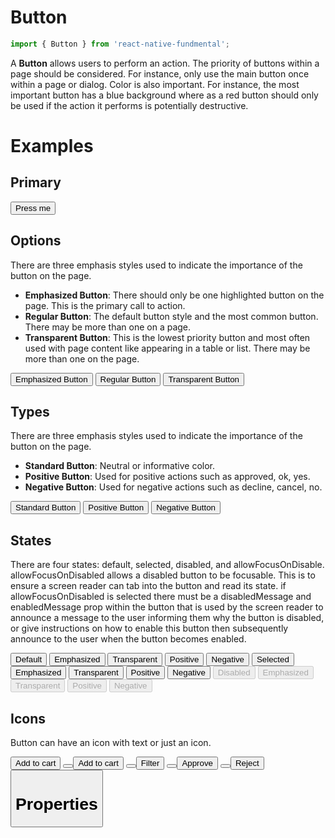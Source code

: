 
<Meta title="Button" component={Button} />

# Button

```js
import { Button } from 'react-native-fundmental';
```

A **Button** allows users to perform an action. The priority of buttons within a page should be considered. For instance, only use the main button once within a page or dialog. Color is also important. For instance, the most important button has a blue background where as a red button should only be used if the action it performs is potentially destructive.

# Examples

## Primary

<Preview>
  <Story name="primary">
    <Inline>
      <Button>Press me</Button>
    </Inline>
  </Story>
</Preview>

## Options

There are three emphasis styles used to indicate the importance of the button on the page.

- **Emphasized Button**: There should only be one highlighted button on the page. This is the primary call to action.
- **Regular Button**: The default button style and the most common button. There may be more than one on a page.
- **Transparent Button**: This is the lowest priority button and most often used with page content like appearing in a table or list. There may be more than one on the page.

<Preview>
  <Story name="options">
    <Inline>
      <Button option="emphasized">Emphasized Button</Button>
      <Button>Regular Button</Button>
      <Button option="transparent">Transparent Button</Button>
    </Inline>
  </Story>
</Preview>

## Types

There are three emphasis styles used to indicate the importance of the button on the page.

- **Standard Button**: Neutral or informative color.
- **Positive Button**: Used for positive actions such as approved, ok, yes.
- **Negative Button**: Used for negative actions such as decline, cancel, no.

<Preview>
  <Story name="types">
    <Inline>
      <Button>Standard Button</Button>
      <Button type="positive">Positive Button</Button>
      <Button type="negative">Negative Button</Button>
    </Inline>
  </Story>
</Preview>

## States

There are four states: default, selected, disabled, and allowFocusOnDisable. allowFocusOnDisabled allows a disabled button to be focusable. This is to ensure a screen reader can tab into the button and read its state. if allowFocusOnDisabled is selected there must be a disabledMessage and enabledMessage prop within the button that is used by the screen reader to announce a message to the user informing them why the button is disabled, or give instructions on how to enable this button then subsequently announce to the user when the button becomes enabled.

<Preview>
  <Story name="states">
    <Inline>
      <Stack>
        <Button>Default</Button>
        <Button option="emphasized">Emphasized</Button>
        <Button option="transparent">Transparent</Button>
        <Button type="positive">Positive</Button>
        <Button type="negative">Negative</Button>
      </Stack>
      <Stack>
        <Button selected>Selected</Button>
        <Button selected option="emphasized">
          Emphasized
        </Button>
        <Button selected option="transparent">
          Transparent
        </Button>
        <Button selected type="positive">
          Positive
        </Button>
        <Button selected type="negative">
          Negative
        </Button>
      </Stack>
      <Stack>
        <Button disabled>Disabled</Button>
        <Button disabled option="emphasized">
          Emphasized
        </Button>
        <Button disabled option="transparent">
          Transparent
        </Button>
        <Button disabled type="positive">
          Positive
        </Button>
        <Button disabled type="negative">
          Negative
        </Button>
      </Stack>
    </Inline>
  </Story>
</Preview>

## Icons

Button can have an icon with text or just an icon.

<Preview>
  <Story name="icons">
    <Inline>
      <Stack>
        <Button iconSet="FontAwesome" glyph="shopping-cart" option="emphasized">
          Add to cart
        </Button>
        <Inline>
          <Button
            iconSet="FontAwesome"
            glyph="shopping-cart"
            option="emphasized"
          />
        </Inline>
      </Stack>
      <Stack>
        <Button iconSet="FontAwesome" glyph="shopping-cart">
          Add to cart
        </Button>
        <Inline>
          <Button iconSet="FontAwesome" glyph="shopping-cart" />
        </Inline>
      </Stack>
      <Stack>
        <Button iconSet="FontAwesome" glyph="filter" option="transparent">
          Filter
        </Button>
        <Inline>
          <Button iconSet="FontAwesome" glyph="filter" option="transparent" />
        </Inline>
      </Stack>
      <Stack>
        <Button iconSet="FontAwesome" glyph="check" type="positive">
          Approve
        </Button>
        <Inline>
          <Button iconSet="FontAwesome" glyph="check" type="positive" />
        </Inline>
      </Stack>
      <Stack>
        <Button iconSet="FontAwesome" glyph="times" type="negative">
          Reject
        </Button>
        <Inline>
          <Button iconSet="FontAwesome" glyph="times" type="negative" />
        </Inline>
      </Stack>
    </Inline>
  </Story>
</Preview>

# Properties

<Props of={Button} />
